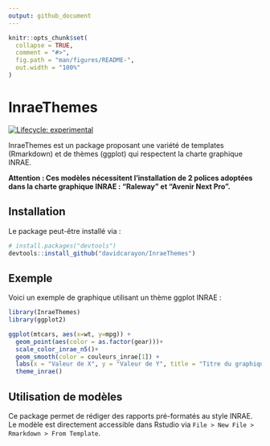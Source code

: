 ```yaml
---
output: github_document
---
```


<!-- README.md is generated from README.Rmd. Please edit that file -->

```r
knitr::opts_chunk$set(
  collapse = TRUE,
  comment = "#>",
  fig.path = "man/figures/README-",
  out.width = "100%"
)
```


# InraeThemes

<!-- badges: start -->
[![Lifecycle: experimental](https://img.shields.io/badge/lifecycle-experimental-orange.svg)](https://www.tidyverse.org/lifecycle/#experimental)
<!-- badges: end -->


InraeThemes est un package proposant une variété de templates (Rmarkdown) et de thèmes (ggplot) qui respectent la charte graphique INRAE.

**Attention : Ces modèles nécessitent l'installation de 2 polices adoptées dans la charte graphique INRAE : "Raleway" et "Avenir Next Pro".**
 
## Installation

Le package peut-être installé via :

``` r
# install.packages("devtools")
devtools::install_github("davidcarayon/InraeThemes")
```

## Exemple

Voici un exemple de graphique utilisant un thème ggplot INRAE :

```r
library(InraeThemes)
library(ggplot2)

ggplot(mtcars, aes(x=wt, y=mpg)) +
  geom_point(aes(color = as.factor(gear)))+
  scale_color_inrae_n5()+
  geom_smooth(color = couleurs_inrae[1]) +
  labs(x = "Valeur de X", y = "Valeur de Y", title = "Titre du graphique", subtitle = "Sous-titre", color = "couleur") +
  theme_inrae()
```

## Utilisation de modèles

Ce package permet de rédiger des rapports pré-formatés au style INRAE. Le modèle est directement accessible dans Rstudio via `File > New File > Rmarkdown > From Template`.
